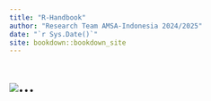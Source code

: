```yaml
---
title: "R-Handbook"
author: "Research Team AMSA-Indonesia 2024/2025"
date: "`r Sys.Date()`"
site: bookdown::bookdown_site
---
```


# ![](images/1259777.jpg)...
